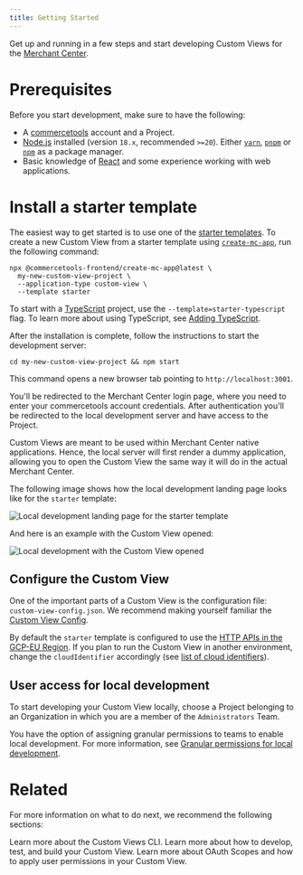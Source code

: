 ```yaml
---
title: Getting Started
---
```


Get up and running in a few steps and start developing Custom Views for the [Merchant Center](https://commercetools.com/features/business-tooling).

# Prerequisites

Before you start development, make sure to have the following:

- A [commercetools](https://docs.commercetools.com/getting-started) account and a Project.
- [Node.js](https://nodejs.org/en/) installed (version `18.x`, recommended `>=20`). Either [`yarn`](https://yarnpkg.com/), [`pnpm`](https://pnpm.io/) or [`npm`](https://www.npmjs.com/get-npm) as a package manager.
- Basic knowledge of [React](https://reactjs.org/) and some experience working with web applications.

# Install a starter template

The easiest way to get started is to use one of the [starter templates](https://github.com/commercetools/merchant-center-application-kit/tree/main/custom-views-templates). To create a new Custom View from a starter template using [`create-mc-app`](/api-reference/create-mc-app), run the following command:

```console noPromptLines="2-4" title="Create new Custom View from the starter template"
npx @commercetools-frontend/create-mc-app@latest \
  my-new-custom-view-project \
  --application-type custom-view \
  --template starter
```

<Info>

To start with a [TypeScript](https://www.typescriptlang.org/) project, use the `--template=starter-typescript` flag. To learn more about using TypeScript, see [Adding TypeScript](/development/adding-typescript).

</Info>

After the installation is complete, follow the instructions to start the development server:

```console title="Run the Custom View project"
cd my-new-custom-view-project && npm start
```

This command opens a new browser tab pointing to `http://localhost:3001`.

You'll be redirected to the Merchant Center login page, where you need to enter your commercetools account credentials. After authentication you'll be redirected to the local development server and have access to the Project.

Custom Views are meant to be used within Merchant Center native applications. Hence, the local server will first render a dummy application, allowing you to open the Custom View the same way it will do in the actual Merchant Center.

The following image shows how the local development landing page looks like for the `starter` template:

![Local development landing page for the starter template](/images/local-custom-view-landing-view.png)

And here is an example with the Custom View opened:

![Local development with the Custom View opened](/images/local-custom-view-opened.png)

## Configure the Custom View

One of the important parts of a Custom View is the configuration file: `custom-view-config.json`.
We recommend making yourself familiar the [Custom View Config](/api-reference/custom-view-config).

By default the `starter` template is configured to use the [HTTP APIs in the GCP-EU Region](https://docs.commercetools.com/api/general-concepts#regions). If you plan to run the Custom View in another environment, change the `cloudIdentifier` accordingly (see [list of cloud identifiers](/concepts/merchant-center-api#cloud-identifiers)).

## User access for local development

To start developing your Custom View locally, choose a Project belonging to an Organization in which you are a member of the `Administrators` Team.

You have the option of assigning granular permissions to teams to enable local development. For more information, see [Granular permissions for local development](/help-needed#granular-permissions-for-local-development).

# Related

For more information on what to do next, we recommend the following sections:

<Cards smallTitle clickable>
  <Card
    title="CLI"
    href="/api-reference/cli"
  >
    Learn more about the Custom Views CLI.
  </Card>
  <Card
    title="Development guidelines"
    href="/development"
  >
    Learn more about how to develop, test, and build your Custom View.
  </Card>
  <Card
    title="OAuth Scopes and user permissions"
    href="/concepts/oauth-scopes-and-user-permissions"
  >
    Learn more about OAuth Scopes and how to apply user permissions in your Custom View.
  </Card>
</Cards>
